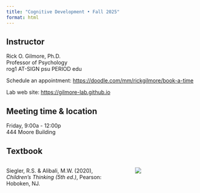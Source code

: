 ```yaml
---
title: "Cognitive Development • Fall 2025"
format: html
---
```


## Instructor {-}

Rick O. Gilmore, Ph.D. \
Professor of Psychology \
rog1 AT-SIGN psu PERIOD edu \

Schedule an appointment: <https://doodle.com/mm/rickgilmore/book-a-time></br>

Lab web site: <https://gilmore-lab.github.io>

## Meeting time & location {-}

Friday, 9:00a - 12:00p \
444 Moore Building

## Textbook

:::: {.columns}
::: {.column width=60%}
Siegler, R.S. & Alibali, M.W. (2020), *Children's Thinking (5th ed.)*, Pearson: Hoboken, NJ.
:::
::: {.column width=5%}
:::
::: {.column width=35%}
![](https://www.pearson.com/store//pmccommercewebservices/v2/medias/size-W370-A1030-00-26-03-A103000260389-A103000260389-Lrg.jpg?context=bWFzdGVyfGltYWdlc3w4MjQ3M3xpbWFnZS9qcGVnfHN5cy1tYXN0ZXIvaW1hZ2VzL2gxNS9oNTQvMTQyNDE5Mzg2Njk1OTgvc2l6ZV9XMzcwXy9BMTAzMC8wMC8yNi8wMy9BMTAzMDAwMjYwMzg5L0ExMDMwMDAyNjAzODlfTHJnLmpwZ3xhNzIwODg2YjBlMTllNzRiNTZiNDE5MGE5NmZhOTY1MDI3NDc4MGZiMWNlZDVlZWZjYWNhMGEyMTJjN2RmNjk2&imwidth=3840)
:::
::::